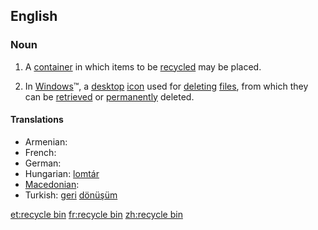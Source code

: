 ==English==

===Noun===
{{en-noun}}

# A [[container]] in which items to be [[recycled]] may be placed.
# {{computing}} In [[Windows]]&trade;, a [[desktop]] [[icon]] used for [[deleting]] [[file]]s, from which they can be [[retrieved]] or [[permanently]] deleted.

====Translations====
* Armenian: {{t|hy|զիբիլի վեդռո|tr=zibili vedro}}
* French: {{t+|fr|corbeille|f}}
* German: {{t-|de|Papierkorb|m}}
* Hungarian: [[lomtár]]
* [[Macedonian]]: {{t|mk|канта за рециклирање|f|sc+Cyrl|tr=kánta za reciklíranje}}
* Turkish: [[geri]] [[dönüşüm]]

[[et:recycle bin]]
[[fr:recycle bin]]
[[zh:recycle bin]]